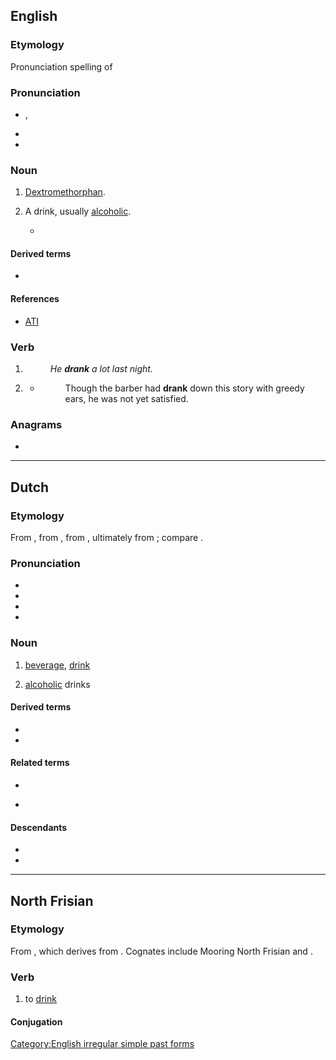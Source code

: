 {{also|Drank|Dränk}}
==English==

===Etymology===
Pronunciation spelling of {{m|en|drink}}

===Pronunciation===
* {{a|RP|GA}} {{enPR|drăngk}}, {{IPA|en|/dɹæŋk/}}
* {{audio|en|en-us-drank.ogg|Audio (US)}}
* {{rhymes|en|æŋk|s=1}}

===Noun===
{{en-noun|~}}

# {{lb|en|slang}} [[dextromethorphan|Dextromethorphan]].
# {{lb|en|slang}} A drink, usually [[alcoholic]].
#*{{quote-song|en|lyricist=Jordan Houston, Darnell Carlton, Paul Beauregard, Premro Smith, Marlon Goodwin, David Brown, and Willie Hutchinson|passage=You leave your drink around me, believe your '''drank''' going to get drunk up.|url=https://genius.com/Three-6-mafia-stay-fly-lyrics|title=Stay Fly|publisher=Sony BMG|year=2005|album=Most Known Unknown|artist=Three 6 Mafia (featuring Young Buck, 8 Ball, and MJG)}}

====Derived terms====
* {{l|en|purple drank}}

====References====
* [https://web.archive.org/web/20120521003006/http://www.abovetheinfluence.com/facts/drugsdxm ATI]

===Verb===
{{head|en|verb form}}

# {{en-simple past of|drink}}
#: ''He '''drank''' a lot last night.''
# {{lb|en|obsolete|or|informal}} {{inflection of|en|drink||past|part}}
#* {{RQ:Fielding Tom Jones}}
#*: Though the barber had '''drank''' down this story with greedy ears, he was not yet satisfied.
#:{{ux|en|He'd '''drank''' alcohol prior to driving off the road.}}

===Anagrams===
* {{anagrams|en|a=adknr|rank'd}}

[[Category:English irregular simple past forms]]

----

==Dutch==

===Etymology===
From {{inh|nl|dum|dranc}}, from {{inh|nl|odt|*drank}}, from {{inh|nl|gem-pro|*drankiz}}, ultimately from {{der|nl|ine-pro|*dʰrenǵ-||to pull; draw; sip}}; compare {{cog|de|Trank||drink; potion}}.

===Pronunciation===
* {{IPA|nl|/drɑŋk/}}
* {{audio|nl|Nl-drank.ogg|audio}}
* {{hyphenation|nl|drank}}
* {{rhymes|nl|ɑŋk|s=1}}

===Noun===
{{nl-noun|m|-en|drankje}}

# {{lb|nl|countable|uncountable}} [[beverage]], [[drink]]
# {{lb|nl|uncountable}} [[alcoholic]] drinks

====Derived terms====
* {{l|nl|drankje}}
* {{l|nl|hoestdrank}}

====Related terms====
* {{l|nl|drinken}}
* {{l|en|liquid}} {{l|en|medicine}}

====Descendants====
* {{desc|af|drank}}
* {{desc|dcr|drink}}

----

==North Frisian==

===Etymology===
From {{der|frr|ofs|drinka}}, which derives from {{der|frr|gem-pro|*drinkaną}}. Cognates include Mooring North Frisian {{m|frr|drainke}} and {{cog|fy|drinke}}.

===Verb===
{{head|frr|verb}}

# {{lb|frr|Föhr-Amrum}} to [[drink]]

====Conjugation====
{{frr-FoehrAmrum-conj-table
|infinitive I=drank
|infinitive II=tu dranken
|past_participle=dronken
|imperative_sg=drank
|imperative_pl=drank'em
|pres_ind_1sg=drank
|pres_ind_2sg=drankst
|pres_ind_3sg=drankt
|pres_ind_dlpl=drank
|past_ind_1sg=droonk
|past_ind_2sg=droonkst
|past_ind_3sg=droonk
|past_ind_dlpl=droonk}}